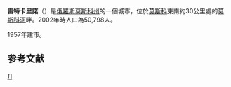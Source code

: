 {{Infobox Russian town}}
'''雷特卡里諾'''（{{lang-ru|Лытка́рино}}）是[[俄羅斯|俄羅斯]][[莫斯科州|莫斯科州]]的一個城市，位於[[莫斯科|莫斯科]]東南約30公里處的[[莫斯科河|莫斯科河]]畔。2002年時人口為50,798人。

1957年建市。

==参考文献==
{{reflist}}

{{Cities and towns in Moscow Oblast}}

{{Authority control}}
[[Category:莫斯科州城市|Л]]